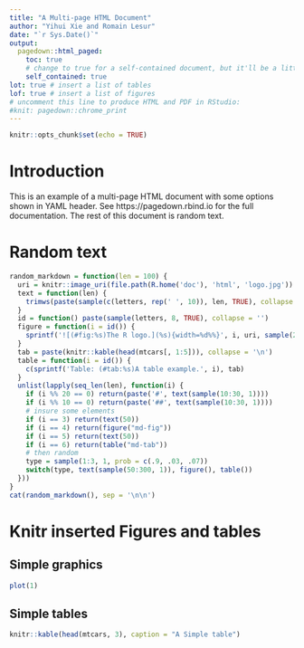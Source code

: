 ```yaml
---
title: "A Multi-page HTML Document"
author: "Yihui Xie and Romain Lesur"
date: "`r Sys.Date()`"
output:
  pagedown::html_paged:
    toc: true
    # change to true for a self-contained document, but it'll be a litte slower for Pandoc to render
    self_contained: true
lot: true # insert a list of tables
lof: true # insert a list of figures
# uncomment this line to produce HTML and PDF in RStudio:
#knit: pagedown::chrome_print
---
```


```r
knitr::opts_chunk$set(echo = TRUE)
```

# Introduction

This is an example of a multi-page HTML document with some options shown in YAML header. See https://pagedown.rbind.io for the full documentation. The rest of this document is random text.

# Random text

```r
random_markdown = function(len = 100) {
  uri = knitr::image_uri(file.path(R.home('doc'), 'html', 'logo.jpg'))
  text = function(len) {
    trimws(paste(sample(c(letters, rep(' ', 10)), len, TRUE), collapse = ''))
  }
  id = function() paste(sample(letters, 8, TRUE), collapse = '')
  figure = function(i = id()) {
    sprintf('![(#fig:%s)The R logo.](%s){width=%d%%}', i, uri, sample(20:60, 1))
  }
  tab = paste(knitr::kable(head(mtcars[, 1:5])), collapse = '\n')
  table = function(i = id()) {
    c(sprintf('Table: (#tab:%s)A table example.', i), tab)
  }
  unlist(lapply(seq_len(len), function(i) {
    if (i %% 20 == 0) return(paste('#', text(sample(10:30, 1))))
    if (i %% 10 == 0) return(paste('##', text(sample(10:30, 1))))
    # insure some elements
    if (i == 3) return(text(50))
    if (i == 4) return(figure("md-fig"))
    if (i == 5) return(text(50))
    if (i == 6) return(table("md-tab"))
    # then random
    type = sample(1:3, 1, prob = c(.9, .03, .07))
    switch(type, text(sample(50:300, 1)), figure(), table())
  }))
}
cat(random_markdown(), sep = '\n\n')
```

# Knitr inserted Figures and tables

## Simple graphics

```r
plot(1)
```

## Simple tables

```r
knitr::kable(head(mtcars, 3), caption = "A Simple table")
```
